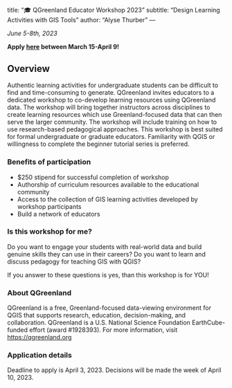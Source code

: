 <!-- vim: set ft=markdown: -->
---
title: "🎓 QGreenland Educator Workshop 2023"
subtitle: "Design Learning Activities with GIS Tools"
author: "Alyse Thurber"
---

_June 5-8th, 2023_

**Apply [here](https://forms.gle/f5tQfC15svSxMMdh9) between March 15-April 9!**

## Overview

Authentic learning activities for undergraduate students can be difficult to find and time-consuming to generate. QGreenland invites educators to a dedicated workshop to co-develop learning resources using QGreenland data. The workshop will bring together instructors across disciplines to create learning resources which use Greenland-focused data that can then serve the larger community. The workshop will include training on how to use research-based pedagogical approaches. This workshop is best suited for formal undergraduate or graduate educators. Familiarity with QGIS or willingness to complete the beginner tutorial series is preferred.

### Benefits of participation
 - $250 stipend for successful completion of workshop
 - Authorship of curriculum resources available to the educational community
 - Access to the collection of GIS learning activities developed by workshop participants
 - Build a network of educators

### Is this workshop for me?

Do you want to engage your students with real-world data and build genuine skills they can use in their careers?
Do you want to learn and discuss pedagogy for teaching GIS with QGIS?

If you answer to these questions is yes, than this workshop is for YOU!

### About QGreenland

QGreenland is a free, Greenland-focused data-viewing environment for QGIS that supports research, education, decision-making, and collaboration. QGreenland is a U.S. National Science Foundation EarthCube-funded effort (award #1928393).  For more information, visit [https://qgreenland.org](https://qgreenland.org)

### Application details

Deadline to apply is April 3, 2023.
Decisions will be made the week of April 10, 2023.
